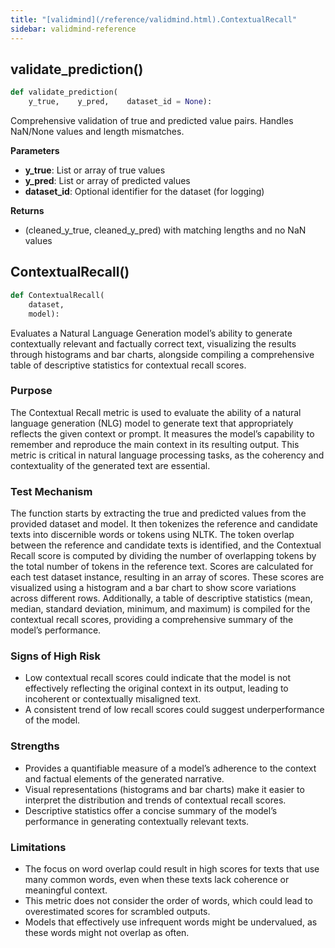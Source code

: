 ```yaml
---
title: "[validmind](/reference/validmind.html).ContextualRecall"
sidebar: validmind-reference
---
```


## validate_prediction<span class='muted'>()</span>

<!-- module.qmd.jinja2 - module level function alias -->

```python
def validate_prediction(
    y_true,    y_pred,    dataset_id = None):
```

Comprehensive validation of true and predicted value pairs. Handles NaN/None values and length mismatches.

**Parameters**

- **y_true**: List or array of true values
- **y_pred**: List or array of predicted values
- **dataset_id**: Optional identifier for the dataset (for logging)

**Returns**

- (cleaned_y_true, cleaned_y_pred) with matching lengths and no NaN values

## ContextualRecall[()]{.muted}

<!-- function.qmd.jinja2 - function signature -->

```python
def ContextualRecall(
    dataset,
    model):
```

Evaluates a Natural Language Generation model's ability to generate contextually relevant and factually correct text, visualizing the results through histograms and bar charts, alongside compiling a comprehensive table of descriptive statistics for contextual recall scores.

### Purpose

The Contextual Recall metric is used to evaluate the ability of a natural language generation (NLG) model to generate text that appropriately reflects the given context or prompt. It measures the model's capability to remember and reproduce the main context in its resulting output. This metric is critical in natural language processing tasks, as the coherency and contextuality of the generated text are essential.

### Test Mechanism

The function starts by extracting the true and predicted values from the provided dataset and model. It then tokenizes the reference and candidate texts into discernible words or tokens using NLTK. The token overlap between the reference and candidate texts is identified, and the Contextual Recall score is computed by dividing the number of overlapping tokens by the total number of tokens in the reference text. Scores are calculated for each test dataset instance, resulting in an array of scores. These scores are visualized using a histogram and a bar chart to show score variations across different rows. Additionally, a table of descriptive statistics (mean, median, standard deviation, minimum, and maximum) is compiled for the contextual recall scores, providing a comprehensive summary of the model's performance.

### Signs of High Risk

- Low contextual recall scores could indicate that the model is not effectively reflecting the original context in its output, leading to incoherent or contextually misaligned text.
- A consistent trend of low recall scores could suggest underperformance of the model.

### Strengths

- Provides a quantifiable measure of a model's adherence to the context and factual elements of the generated narrative.
- Visual representations (histograms and bar charts) make it easier to interpret the distribution and trends of contextual recall scores.
- Descriptive statistics offer a concise summary of the model's performance in generating contextually relevant texts.

### Limitations

- The focus on word overlap could result in high scores for texts that use many common words, even when these texts lack coherence or meaningful context.
- This metric does not consider the order of words, which could lead to overestimated scores for scrambled outputs.
- Models that effectively use infrequent words might be undervalued, as these words might not overlap as often.
